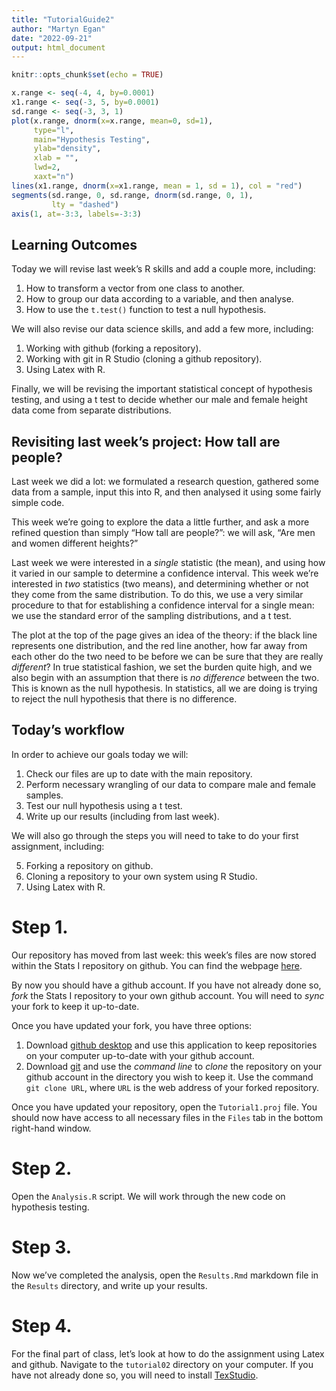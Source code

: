 ```yaml
---
title: "TutorialGuide2"
author: "Martyn Egan"
date: "2022-09-21"
output: html_document
---
```


```r
knitr::opts_chunk$set(echo = TRUE)
```

```r
x.range <- seq(-4, 4, by=0.0001)
x1.range <- seq(-3, 5, by=0.0001)
sd.range <- seq(-3, 3, 1)
plot(x.range, dnorm(x=x.range, mean=0, sd=1), 
     type="l",                                        
     main="Hypothesis Testing",
     ylab="density",
     xlab = "",
     lwd=2,
     xaxt="n")
lines(x1.range, dnorm(x=x1.range, mean = 1, sd = 1), col = "red")
segments(sd.range, 0, sd.range, dnorm(sd.range, 0, 1), 
         lty = "dashed")
axis(1, at=-3:3, labels=-3:3)
```

## Learning Outcomes

Today we will revise last week's R skills and add a couple more, including:

1. How to transform a vector from one class to another.
2. How to group our data according to a variable, and then analyse.
3. How to use the `t.test()` function to test a null hypothesis.

We will also revise our data science skills, and add a few more, including:

1. Working with github (forking a repository).
2. Working with git in R Studio (cloning a github repository).
3. Using Latex with R.

Finally, we will be revising the important statistical concept of hypothesis testing, and using a t test to decide whether our male and female height data come from separate distributions.

## Revisiting last week's project: How tall are people?

Last week we did a lot: we formulated a research question, gathered some data from a sample, input this into R, and then analysed it using some fairly simple code. 

This week we're going to explore the data a little further, and ask a more refined question than simply "How tall are people?": we will ask, "Are men and women different heights?"

Last week we were interested in a *single* statistic (the mean), and using how it varied in our sample to determine a confidence interval. This week we're interested in *two* statistics (two means), and determining whether or not they come from the same distribution. To do this, we use a very similar procedure to that for establishing a confidence interval for a single mean: we use the standard error of the sampling distributions, and a t test. 

The plot at the top of the page gives an idea of the theory: if the black line represents one distribution, and the red line another, how far away from each other do the two need to be before we can be sure that they are really *different*? In true statistical fashion, we set the burden quite high, and we also begin with an assumption that there is *no difference* between the two. This is known as the null hypothesis. In statistics, all we are doing is trying to reject the null hypothesis that there is no difference.

## Today's workflow

In order to achieve our goals today we will:

1. Check our files are up to date with the main repository.
2. Perform necessary wrangling of our data to compare male and female samples.
3. Test our null hypothesis using a t test.
4. Write up our results (including from last week).

We will also go through the steps you will need to take to do your first assignment, including:

5. Forking a repository on github.
6. Cloning a repository to your own system using R Studio.
7. Using Latex with R.

# Step 1.

Our repository has moved from last week: this week's files are now stored within the Stats I repository on github. You can find the webpage [here](https://github.com/ASDS-TCD/StatsI_Fall2022). 

By now you should have a github account. If you have not already done so, *fork* the Stats I repository to your own github account. You will need to *sync* your fork to keep it up-to-date.

Once you have updated your fork, you have three options:

1. Download [github desktop](https://desktop.github.com/) and use this application to keep repositories on your computer up-to-date with your github account.
2. Download [git](https://git-scm.com/) and use the *command line* to *clone* the repository on your github account in the directory you wish to keep it. Use the command `git clone URL`, where `URL` is the web address of your forked repository.

Once you have updated your repository, open the `Tutorial1.proj` file. You should now have access to all necessary files in the `Files` tab in the bottom right-hand window.

# Step 2.

Open the `Analysis.R` script. We will work through the new code on hypothesis testing. 

# Step 3.

Now we've completed the analysis, open the `Results.Rmd` markdown file in the `Results` directory, and write up your results.

# Step 4.

For the final part of class, let's look at how to do the assignment using Latex and github. Navigate to the `tutorial02` directory on your computer. If you have not already done so, you will need to install [TexStudio](https://www.texstudio.org/).